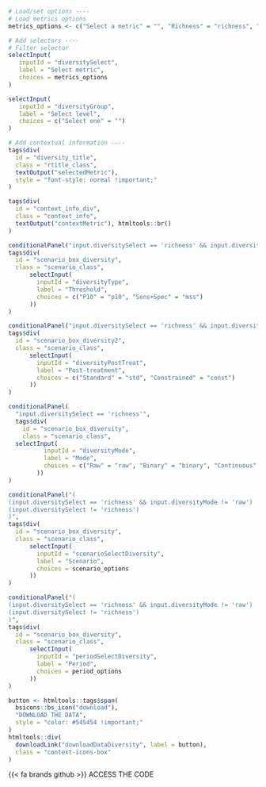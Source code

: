 ::: {.tabdiv}

```r
# Load/set options ----
# Load metrics options
metrics_options <- c("Select a metric" = "", "Richness" = "richness", "LCBD" = "lcbd")

# Add selectors ----
# Filter selector
selectInput(
   inputId = "diversitySelect",
   label = "Select metric", 
   choices = metrics_options
)

selectInput(
   inputId = "diversityGroup",
   label = "Select level", 
   choices = c("Select one" = "")
)

# Add contextual information ----
tags$div(
  id = "diversity_title",
  class = "rtitle_class",
  textOutput("selectedMetric"),
  style = "font-style: normal !important;"
)

tags$div(
  id = "context_info_div",
  class = "context_info",
  textOutput("contextMetric"), htmltools::br()
)

conditionalPanel("input.diversitySelect == 'richness' && input.diversityMode != 'raw'",
tags$div(
  id = "scenario_box_diversity",
  class = "scenario_class",
      selectInput(
        inputId = "diversityType",
        label = "Threshold",
        choices = c("P10" = "p10", "Sens+Spec" = "mss")
      ))
)

conditionalPanel("input.diversitySelect == 'richness' && input.diversityMode != 'raw'",
tags$div(
  id = "scenario_box_diversity2",
  class = "scenario_class",
      selectInput(
        inputId = "diversityPostTreat",
        label = "Post-treatment",
        choices = c("Standard" = "std", "Constrained" = "const")
      ))
)
```

<div class="bottom-container"> 
::: {.grid .gridaltsm}

::: {.g-col-5}
```r
conditionalPanel(
  "input.diversitySelect == 'richness'",
  tags$div(
    id = "scenario_box_diversity",
    class = "scenario_class",
  selectInput(
          inputId = "diversityMode",
          label = "Mode",
          choices = c("Raw" = "raw", "Binary" = "binary", "Continuous" = "continuous", "SESAM" = "sesam")
        ))
)
```
:::

::: {.g-col-4}
```r
conditionalPanel("(
(input.diversitySelect == 'richness' && input.diversityMode != 'raw') ||
(input.diversitySelect != 'richness')
)",
tags$div(
  id = "scenario_box_diversity",
  class = "scenario_class",
      selectInput(
        inputId = "scenarioSelectDiversity",
        label = "Scenario",
        choices = scenario_options
      ))
)
```

:::

::: {.g-col-3}
```r
conditionalPanel("(
(input.diversitySelect == 'richness' && input.diversityMode != 'raw') ||
(input.diversitySelect != 'richness')
)",
tags$div(
  id = "scenario_box_diversity",
  class = "scenario_class",
      selectInput(
        inputId = "periodSelectDiversity",
        label = "Period",
        choices = period_options
      ))
)
```

:::

:::
</div>

<div class="context-icons">

```r
button <- htmltools::tags$span(
  bsicons::bs_icon("download"),
  "DOWNLOAD THE DATA",
  style = "color: #545454 !important;"
)
htmltools::div(
  downloadLink("downloadDataDiversity", label = button),
  class = "context-icons-box"
)
```

<div class="context-icons-box" onclick="location.href='https://github.com/iobis/mpaeu_sdm/blob/main/codes/post_div_richness.R';">{{< fa brands github >}} ACCESS THE CODE</div>

</div>

:::